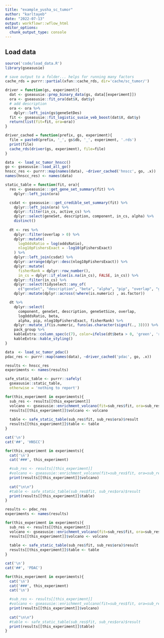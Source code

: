 ```yaml
---
title: "example_yusha_sc_tumor"
author: "karltayeb"
date: "2022-07-13"
output: workflowr::wflow_html
editor_options:
  chunk_output_type: console
---
```


## Load data

```r
source('code/load_data.R')
library(gseasusie)

# save output to a folder... helps for running many factors
cache_rds = purrr::partial(xfun::cache_rds, dir='cache/sc_tumor/')

driver = function(gs, experiment){
  dat <- gseasusie::prep_binary_data(gs, data[[experiment]])
  ora <- gseasusie::fit_ora(dat$X, dat$y)
  # add description
  ora <- ora %>%
    dplyr::left_join(gs$geneSetDes)
  fit <- gseasusie::fit_logistic_susie_veb_boost(dat$X, dat$y)
  return(list(fit=fit, ora=ora))
}

driver_cached = function(prefix, gs, experiment){
  file = paste0(prefix, '_', gs$db, '_', experiment, '.rds')
  print(file)
  cache_rds(driver(gs, experiment), file=file)
}
```

```r
data  <- load_sc_tumor_hnscc()
go <- gseasusie::load_all_go()
hnscc_res <- purrr::map(names(data), ~driver_cached('hnscc', go, .x))
names(hnscc_res) <- names(data)
```

```r
static_table = function(fit, ora){
  res <- gseasusie:::get_gene_set_summary(fit) %>%
    dplyr::left_join(ora)

  csdat <- gseasusie:::get_credible_set_summary(fit) %>%
    dplyr::left_join(ora) %>%
    dplyr::filter(in_cs, active_cs) %>%
    dplyr::select(geneSet, description, component, in_cs, alpha) %>%
    distinct()
  
  dt <- res %>% 
    dplyr::filter(overlap > 0) %>%
    dplyr::mutate(
      logOddsRatio = log(oddsRatio),
      nlog10pFishersExact = -log10(pFishersExact)
    ) %>%
    dplyr::left_join(csdat) %>%
    dplyr::arrange(dplyr::desc(nlog10pFishersExact)) %>%
    dplyr::mutate(
      fisherRank = dplyr::row_number(),
      in_cs = dplyr::if_else(is.na(in_cs), FALSE, in_cs)) %>%
    dplyr::filter(in_cs) %>%
    dplyr::select(tidyselect::any_of(
      c("geneSet", "description", "beta", "alpha", "pip", "overlap", "geneSetSize", "logOddsRatio", "nlog10pFishersExact", "in_cs", "component", "fisherRank"))) %>%
    dplyr::mutate(dplyr::across(!where(is.numeric) , as.factor))

  dt %>%
    dplyr::select(
      component, geneSet, description, geneSetSize, overlap,
      logOddsRatio, beta,
      alpha, pip, nlog10pFishersExact, fisherRank) %>%
    dplyr::mutate_if(is.numeric, funs(as.character(signif(., 3)))) %>%
    pack_group %>%
    kableExtra::column_spec(c(7), color=ifelse(dt$beta > 0, 'green', 'red')) %>%
    kableExtra::kable_styling()
}
```

```r
data  <- load_sc_tumor_pdac()
pdac_res <- purrr::map(names(data), ~driver_cached('pdac', go, .x))
```

```r
results <- hnscc_res
experiments <- names(results)

safe_static_table <- purrr::safely(
  gseasusie::static_table,
  otherwise = 'nothing to report')

for(this_experiment in experiments){
  sub_res <- results[[this_experiment]]
  volcano <- gseasusie::enrichment_volcano(fit=sub_res$fit, ora=sub_res$ora)
  results[[this_experiment]]$volcano <- volcano
  
  table <- safe_static_table(sub_res$fit, sub_res$ora)$result
  results[[this_experiment]]$table <- table
}
```


```r
cat('\n')
cat('##', 'HNSCC')

for(this_experiment in experiments){
  cat('\n')
  cat('###', this_experiment)

  #sub_res <- results[[this_experiment]]
  #volcano <- gseasusie::enrichment_volcano(fit=sub_res$fit, ora=sub_res$ora)
  print(results[[this_experiment]]$volcano)
  
  cat("\n\n")
  #table <- safe_static_table(sub_res$fit, sub_res$ora)$result
  print(results[[this_experiment]]$table)
}
```


```r
results <- pdac_res
experiments <- names(results)

for(this_experiment in experiments){
  sub_res <- results[[this_experiment]]
  volcano <- gseasusie::enrichment_volcano(fit=sub_res$fit, ora=sub_res$ora)
  results[[this_experiment]]$volcano <- volcano
  
  table <- safe_static_table(sub_res$fit, sub_res$ora)$result
  results[[this_experiment]]$table <- table
}
```


```r
cat('\n')
cat('##', 'PDAC')

for(this_experiment in experiments){
  cat('\n')
  cat('###', this_experiment)
  cat('\n')

  #sub_res <- results[[this_experiment]]
  #volcano <- gseasusie::enrichment_volcano(fit=sub_res$fit, ora=sub_res$ora)
  print(results[[this_experiment]]$volcano)
  
  cat("\n\n")
  #table <- safe_static_table(sub_res$fit, sub_res$ora)$result
  print(results[[this_experiment]]$table)
}
```


